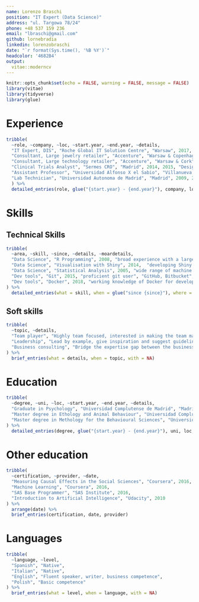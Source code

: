 ```yaml
---
name: Lorenzo Braschi
position: "IT Expert (Data Science)"
address: "ul. Targowa 78/24"
phone: +48 537 159 236
email: "lbraschi@gmail.com"
github: lornebradia
linkedin: lorenzobraschi
date: "`r format(Sys.time(), '%B %Y')`"
headcolor: '4682B4'
output: 
  vitae::moderncv
---
```


```r
knitr::opts_chunk$set(echo = FALSE, warning = FALSE, message = FALSE)
library(vitae)
library(tidyverse)
library(glue)
```


# Experience

```r
tribble(
  ~role, ~company, ~loc, ~start.year, ~end.year, ~details, 
  "IT Expert, DIS", "Roche Global IT Solution Centre", "Warsaw", 2017, "present", "Forecasting for Business Planning in Diagnostics, leading a small group of data scientists to create a forecasting application for business planning simplification",
  "Consultant, Large jewelry retailer", "Accenture", "Warsaw & Copenhagen", 2016, 2017, "Upgrade of the customers and stores database. ", 
  "Consultant, Large technology retailer", "Accenture", "Warsaw & Cork", 2015, 2016, "Helped identify major bottlenecks in the delivery process from production to physical stores using sales data from all EMEIA countries. ", 
  "Clinical Trials Analyst", "Sermes CRO", "Madrid", 2014, 2015, "Design, analysis and reporting of clinical test trials.", 
  "Assistant Professor", "Universidad Alfonso X el Sabio", "Villanueva de la Cañada", 2011, 2015, "Lecturer of Statistics and Methodology for the Health Sciences.",
  "Lab Technician", "Universidad Autonoma de Madrid", "Madrid", 2009, 2010, "Design of experiments and data analysis for the Language Learning Babylab."
  ) %>% 
  detailed_entries(role, glue("{start.year} - {end.year}"), company, loc, details)
```

# Skills

## Technical Skills

```r
tribble(
  ~area, ~skill, ~since, ~details, ~moardetails,
  "Data Science", "R Programming", 2008, "broad experience with a large variety of packages, including package creation", "tidyverse, forecasting with forecast, reports with rmarkdown, plots with ggplot2, functional programming with purrr",
  "Data Science", "Visualisation with Shiny", 2014,  "developing Shiny apps for a variety of users from finance to retail", "shinydashboards, flexdashboards, htmlwidgets, shinyjs, shinycssloaders",
  "Data Science", "Statistical Analysis", 2005, "wide range of machine learning tools, regression, classification, clustering, prediction, including deep learning modelling.", NA_character_, 
  "Dev tools", "Git", 2015, "proficient git user", "GitHub, Bitbucket", 
  "Dev tools", "Docker", 2018, "working knowledge of Docker for development and deployment", NA_character_
) %>% 
  detailed_entries(what = skill, when = glue("since {since}"), where = details, with = NA, why = moardetails)
```

\newpage 

## Soft skills

```r
tribble(
  ~topic, ~details,
  "Team player", "Highly team focused, interested in making the team mature and enable it to tackle larger challenges. Focus on teaching and spreading knowledge.", 
  "Leadership", "Lead by example, give inspiration and suggest guidelines for the general development of the team", 
  "Business consulting", "Bridge the expertise gap between the business side and the data science team."
) %>% 
  brief_entries(what = details, when = topic, with = NA)
```



# Education

```r
tribble(
  ~degree, ~uni, ~loc, ~start.year, ~end.year, ~details, 
  "Graduate in Psychology", "Universidad Complutense de Madrid", "Madrid", 1996, 2004, "Graduate degree in Psychology and Behavioural Sciences", 
  "Master degree in Ethology and Animal Behaviour", "Universidad Complutense de Madrid", "Madrid", 2004, 2008, "Evolutionary theory applied to Human Behaviour",
  "Master degree in Methology for the Behavioural Sciences", "Universidad Nacional de Educacion a Distancia", "Madrid", 2008, 2011, "Master thesis in sequential sampling and meta-analysis"
) %>% 
  detailed_entries(degree, glue("{start.year} - {end.year}"), uni, loc, details)
```


# Other education

```r
tribble(
  ~certification, ~provider, ~date,
  "Measuring Causal Effects in the Social Sciences", "Coursera", 2016, 
  "Machine Learning", "Coursera", 2016, 
  "SAS Base Programmer", "SAS Institute", 2016, 
  "Introduction to Artificial Intelligence", "Udacity", 2010
) %>% 
  arrange(date) %>% 
  brief_entries(certification, date, provider)
```

# Languages

```r
tribble(
  ~language, ~level, 
  "Spanish", "Native", 
  "Italian", "Native", 
  "English", "Fluent speaker, writer, business competence", 
  "Polish", "Basic competence"
) %>% 
  brief_entries(what = level, when = language, with = NA)
```


